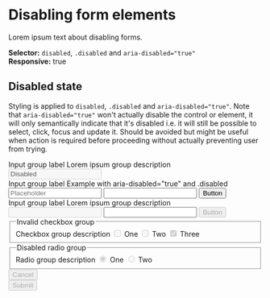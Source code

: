 
<Meta title="Components/Form/Concepts/Disabled" />

# Disabling form elements

Lorem ipsum text about disabling forms.

**Selector:** `disabled`, `.disabled` and `aria-disabled="true"` <br/>
**Responsive:** true

## Disabled state

Styling is applied to `disabled`, `.disabled` and `aria-disabled="true"`. Note that `aria-disabled="true"` won't actually disable the control or element, it will only semantically indicate that it's disabled i.e. it will still be possible to select, click, focus and update it. Should be avoided but might be useful when action is required before proceeding without actually preventing user from trying.

<Canvas>
  <div>
    <form class="mw-xs">
      <div class="form-group">
        <label for="inputValid">Input group label</label>
        <span class="form-info">Lorem ipsum group description</span>
        <input
          id="inputValid1"
          type="text"
          disabled
          required
          value="Disabled"
        />
      </div>
      <div class="form-group">
        <label for="inputValid">Input group label</label>
        <span class="form-info">
          Example with aria-disabled="true" and .disabled
        </span>
        <div class="group">
          <input
            id="inputValid1"
            type="text"
            required
            aria-disabled="true"
            placeholder="Placeholder"
          />
          <input id="inputValid2" type="text" required class="disabled" />
          <button type="button" aria-disabled="true">
            Button
          </button>
        </div>
      </div>
      <div class="form-group">
        <label for="inputValid">Input group label</label>
        <span class="form-info">Lorem ipsum group description</span>
        <div class="group group-border disabled">
          <input id="inputValid1" type="text" required disabled />
          <input id="inputValid2" type="text" required aria-disabled="true" />
          <button type="button" disabled>
            Button
          </button>
        </div>
      </div>
      <div class="form-group">
        <fieldset aria-describedby="checkboxGroupHelp1">
          <legend>Invalid checkbox group</legend>
          <span id="checkboxGroupHelp1" class="form-info">
            Checkbox group description
          </span>
          <label class="form-control">
            <input required type="checkbox" disabled />
            <span>One</span>
            <i></i>
          </label>
          <label class="form-control">
            <input required type="checkbox" required disabled />
            <span>Two</span>
            <i></i>
          </label>
          <label class="form-control">
            <input required type="checkbox" checked="true" required disabled />
            <span>Three</span>
            <i></i>
          </label>
        </fieldset>
      </div>
      <div class="form-group">
        <fieldset aria-describedby="radioGroupHelp1">
          <legend>Disabled radio group</legend>
          <span id="radioGroupHelp1" class="form-info">
            Radio group description
          </span>
          <label class="form-control">
            <input required type="radio" disabled checked="checked" />
            <span>One</span>
            <i></i>
          </label>
          <label class="form-control">
            <input required type="radio" disabled />
            <span>Two</span>
            <i></i>
          </label>
        </fieldset>
      </div>
      <div class="row justify-content-end">
        <div class="col col-sm-auto">
          <button type="button" disabled>
            Cancel
          </button>
        </div>
        <div class="col col-sm-auto">
          <button type="submit" disabled>
            Submit
          </button>
        </div>
      </div>
    </form>
  </div>
</Canvas>

